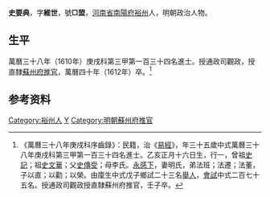 {{明清人物信息框
| 姓名 = 史要典
| 原名 =
| 圖片名稱= 
| 圖片大小 =
| 圖片說明 = 
| 最高職務 = 直隸蘇州府推官
| 國家 = 大明 
| 爵位 =
| 籍貫 = [[河南省|河南省]][[南陽府|南陽府]][[裕州|裕州]]
| 族裔 = 
| 旗籍 = 
| 字號 = 
| 諡號 =
| 出生日期 = 萬曆三年（1575年）正月十六日
| 出生地點 =
| 逝世日期 = 萬曆四十年（1612年）
| 逝世地點 =
| 墓葬 =
| 配偶 = 明氏
| 親屬 = 曾祖[[史記|史記]]，祖[[史文華|史文華]]<br>父[[史傳受|史傳受]]，母李氏
| 出身 =
* 萬曆三十八年庚戌科進士
| 經歷 =
| 著作 =  
}}
'''史要典'''{{BD|1575年||1612年||}}，字'''維世'''，號'''□盟'''，[[河南省|河南省]][[南陽府|南陽府]][[裕州|裕州]]人，明朝政治人物。

== 生平 ==
萬曆三十八年（1610年）庚戌科第三甲第一百三十四名進士。授通政司觀政，授直隸[[蘇州府|蘇州府]][[推官|推官]]，萬曆四十年（1612年）卒。<ref>《萬曆三十八年庚戌科序齒錄》：民籍，治《[[易經|易經]]》，年三十五歲中式萬曆三十八年庚戌科第三甲第一百三十四名進士。乙亥正月十六日生，行一，曾祖[[史記|史記]]；祖[[史文華|史文華]]；父[[史傳受|史傳受]]；母李氏。[[永感下|永感下]]，妻明氏，弟法班；法遷；法董，子以直；以勸；以榮。由廩生中式戊子鄉試二十三名[[舉人|舉人]]，[[會試|會試]]中式二百七十五名。授通政司觀政授直隸蘇州府推官，壬子卒。</ref>

== 参考资料 ==
{{reflist}}

{{萬曆三十八年庚戌科殿试金榜}}

{{Authority control}}

{{DEFAULTSORT:Shi史}}
[[Category:裕州人|Category:裕州人]]
[[Category:史姓|Y]]
[[Category:明朝蘇州府推官|Category:明朝蘇州府推官]]


{{明朝人物小作品}}